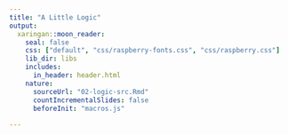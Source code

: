 ```yaml
---
title: "A Little Logic"
output:
  xaringan::moon_reader:
    seal: false
    css: ["default", "css/raspberry-fonts.css", "css/raspberry.css"]
    lib_dir: libs
    includes:
      in_header: header.html
    nature:
      sourceUrl: "02-logic-src.Rmd"
      countIncrementalSlides: false
      beforeInit: "macros.js"
      
---
```


